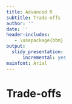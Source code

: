 ```yaml
---
title: Advanced R
subtitle: Trade-offs
author: ''
date: ''
header-includes:
   - \usepackage{bbm}
output:
  slidy_presentation:
      incremental: yes
mainfont: Arial
---
```


# Trade-offs

